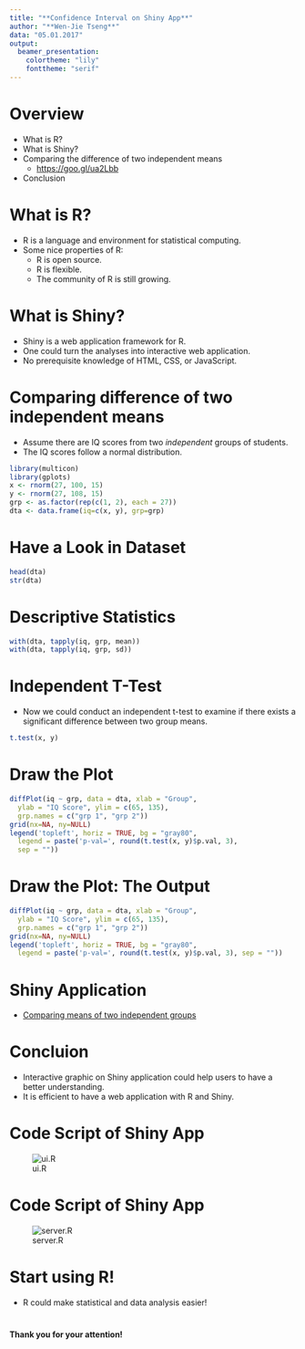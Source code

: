 ```yaml
---
title: "**Confidence Interval on Shiny App**"
author: "**Wen-Jie Tseng**"
data: "05.01.2017"
output:
  beamer_presentation:
    colortheme: "lily"
    fonttheme: "serif"
---
```


# **Overview**
- What is R?
- What is Shiny?
- Comparing the difference of two independent means
    - <https://goo.gl/ua2Lbb>
- Conclusion

# **What is R?**
- R is a language and environment for statistical computing.
- Some nice properties of R:
    - R is open source.
    - R is flexible.
    - The community of R is still growing.

# **What is Shiny?**
- Shiny is a web application framework for R.
- One could turn the analyses into interactive web application.
- No prerequisite knowledge of HTML, CSS, or JavaScript.

# **Comparing difference of two independent means**
- Assume there are IQ scores from two *independent* groups of students.
- The IQ scores follow a normal distribution.
```r
library(multicon)
library(gplots)
x <- rnorm(27, 100, 15)
y <- rnorm(27, 108, 15)
grp <- as.factor(rep(c(1, 2), each = 27))
dta <- data.frame(iq=c(x, y), grp=grp)
```

# **Have a Look in Dataset**
```r
head(dta)
str(dta)
```

# **Descriptive Statistics**
```r
with(dta, tapply(iq, grp, mean))
with(dta, tapply(iq, grp, sd))
```

# **Independent T-Test**
- Now we could conduct an independent t-test to examine
if there exists a significant difference between two group means.
```r
t.test(x, y)
```

# **Draw the Plot**
```r
diffPlot(iq ~ grp, data = dta, xlab = "Group",
  ylab = "IQ Score", ylim = c(65, 135),
  grp.names = c("grp 1", "grp 2"))
grid(nx=NA, ny=NULL)
legend('topleft', horiz = TRUE, bg = "gray80",
  legend = paste('p-val=', round(t.test(x, y)$p.val, 3),
  sep = ""))
```

# **Draw the Plot: The Output**
```r
diffPlot(iq ~ grp, data = dta, xlab = "Group",
  ylab = "IQ Score", ylim = c(65, 135),
  grp.names = c("grp 1", "grp 2"))
grid(nx=NA, ny=NULL)
legend('topleft', horiz = TRUE, bg = "gray80",
  legend = paste('p-val=', round(t.test(x, y)$p.val, 3), sep = ""))
```

# **Shiny Application**
- [Comparing means of two independent groups](https://shiny.is.depaul.edu/users/dallbrit/from%20CF%20Sheu/ConfidenceInterval/)

# **Concluion**
- Interactive graphic on Shiny application
could help users to have a better understanding.
- It is efficient to have a web application with R and Shiny.

# **Code Script of Shiny App**
![ui.R](ui.png)

# **Code Script of Shiny App**
![server.R](server.png)

# **Start using R!**
- R could make statistical and data analysis easier!

#
**Thank you for your attention!**